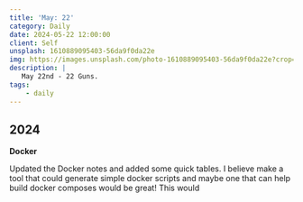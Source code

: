 ```yaml
---
title: 'May: 22'
category: Daily
date: 2024-05-22 12:00:00
client: Self
unsplash: 1610889095403-56da9f0da22e
img: https://images.unsplash.com/photo-1610889095403-56da9f0da22e?crop=entropy&cs=srgb&fm=jpg&ixid=MnwzNjM5Nzd8MHwxfHJhbmRvbXx8fHx8fHx8fDE2ODE3NDg2ODY&ixlib=rb-4.0.3&q=85
description: |
   May 22nd - 22 Guns.
tags:
    - daily
---
```


## 2024

**Docker**

Updated the Docker notes and added some quick tables.
I believe make a tool that could generate simple docker scripts and maybe one that can help build docker composes would be great!
This would
